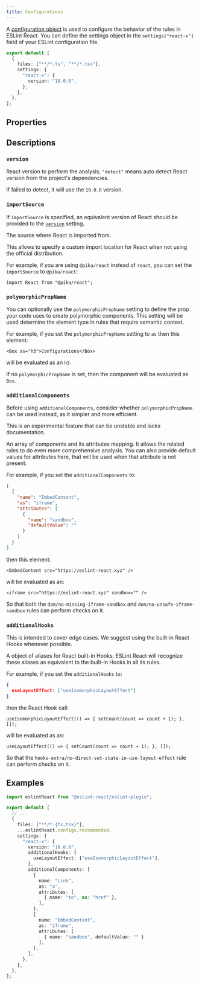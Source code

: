```yaml
---
title: Configurations
---
```



A [configuration object](https://eslint.org/docs/latest/use/configure/configuration-files#configuration-objects) is used to configure the behavior of the rules in ESLint React. You can define the settings object in the `settings["react-x"]` field of your ESLint configuration file.

```ts title="eslint.config.js"
export default [
  {
    files: ["**/*.ts", "**/*.tsx"],
    settings: {
      "react-x": {
        version: "19.0.0",
      },
    },
  },
];
```

## Properties

<SettingsTypeTable />

## Descriptions

### `version`

React version to perform the analysis, `"detect"` means auto detect React version from the project's dependencies.

If failed to detect, it will use the `19.0.0` version.

### `importSource`

<Callout type="info">If `importSource` is specified, an equivalent version of React should be provided to the [`version`](#version) setting.</Callout>

The source where React is imported from.

This allows to specify a custom import location for React when not using the official distribution.

For example, if you are using `@pika/react` instead of `react`, you can set the `importSource` to `@pika/react`:

```tsx
import React from "@pika/react";
```

### `polymorphicPropName`

You can optionally use the `polymorphicPropName` setting to define the prop your code uses to create polymorphic components. This setting will be used determine the element type in rules that require semantic context.

For example, if you set the `polymorphicPropName` setting to `as` then this element:

```tsx
<Box as="h3">Configurations</Box>
```

will be evaluated as an `h3`.

If no `polymorphicPropName` is set, then the component will be evaluated as `Box`.

### `additionalComponents`

<Callout type="info">Before using `additionalComponents`, consider whether `polymorphicPropName` can be used instead, as it simpler and more efficient.</Callout>

<Callout type="warn">This is an experimental feature that can be unstable and lacks documentation.</Callout>

An array of components and its attributes mapping. It allows the related rules to do even more comprehensive analysis. You can also provide default values for attributes here, that will be used when that attribute is not present.

For example, if you set the `additionalComponents` to:

```json
[
  {
    "name": "EmbedContent",
    "as": "iframe",
    "attributes": [
      {
        "name": "sandbox",
        "defaultValue": ""
      }
    ]
  }
]
```

then this element:

```tsx
<EmbedContent src="https://eslint-react.xyz" />
```

will be evaluated as an:

```tsx
<iframe src="https://eslint-react.xyz" sandbox="" />
```

So that both the `dom/no-missing-iframe-sandbox` and `dom/no-unsafe-iframe-sandbox` rules can perform checks on it.

### `additionalHooks`

<Callout type="warn">This is intended to cover edge cases. We suggest using the built-in React Hooks whenever possible.</Callout>

A object of aliases for React built-in Hooks. ESLint React will recognize these aliases as equivalent to the built-in Hooks in all its rules.

For example, if you set the `additionalHooks` to:

```json
{
  useLayoutEffect: ["useIsomorphicLayoutEffect"]
}
```

then the React Hook call:

```tsx
useIsomorphicLayoutEffect(() => { setCount(count => count + 1); }, []);
```

will be evaluated as an:

```tsx
useLayoutEffect(() => { setCount(count => count + 1); }, []);
```

So that the `hooks-extra/no-direct-set-state-in-use-layout-effect` rule can perform checks on it.

## Examples

```ts title="eslint.config.js"
import eslintReact from "@eslint-react/eslint-plugin";

export default [
  // ...
  {
    files: ["**/*.{ts,tsx}"],
    ...eslintReact.configs.recommended,
    settings: {
      "react-x": {
        version: "19.0.0",
        additionalHooks: {
          useLayoutEffect: ["useIsomorphicLayoutEffect"],
        },
        additionalComponents: [
          {
            name: "Link",
            as: "a",
            attributes: [
              { name: "to", as: "href" },
            ],
          },
          {
            name: "EmbedContent",
            as: "iframe",
            attributes: [
              { name: "sandbox", defaultValue: "" }
            ],
          },
        ],
      },
    },
  },
];
```
